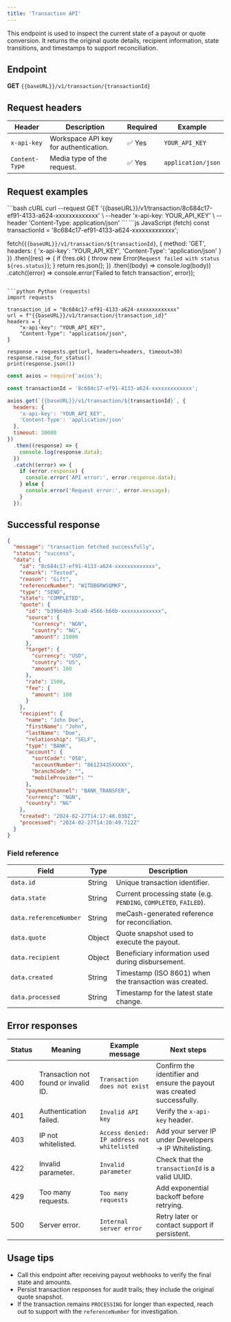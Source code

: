 ```yaml
---
title: 'Transaction API'
---
```



This endpoint is used to inspect the current state of a payout or quote conversion. It returns the original quote details, recipient information, state transitions, and timestamps to support reconciliation.

## Endpoint

**GET** `{{baseURL}}/v1/transaction/{transactionId}`

## Request headers

| Header | Description | Required | Example |
|--------|-------------|----------|---------|
| `x-api-key` | Workspace API key for authentication. | ✅ Yes | `YOUR_API_KEY` |
| `Content-Type` | Media type of the request. | ✅ Yes | `application/json` |

## Request examples

<CodeGroup>
```bash cURL
curl --request GET '{{baseURL}}/v1/transaction/8c684c17-ef91-4133-a624-xxxxxxxxxxxxx' \
  --header 'x-api-key: YOUR_API_KEY' \
  --header 'Content-Type: application/json'
```
```js JavaScript (fetch)
const transactionId = '8c684c17-ef91-4133-a624-xxxxxxxxxxxxx';

fetch(`{{baseURL}}/v1/transaction/${transactionId}`, {
  method: 'GET',
  headers: {
    'x-api-key': 'YOUR_API_KEY',
    'Content-Type': 'application/json'
  }
})
  .then((res) => {
    if (!res.ok) {
      throw new Error(`Request failed with status ${res.status}`);
    }
    return res.json();
  })
  .then((body) => console.log(body))
  .catch((error) => console.error('Failed to fetch transaction', error));
```

```python Python (requests)
import requests

transaction_id = "8c684c17-ef91-4133-a624-xxxxxxxxxxxxx"
url = f"{{baseURL}}/v1/transaction/{transaction_id}"
headers = {
    "x-api-key": "YOUR_API_KEY",
    "Content-Type": "application/json",
}

response = requests.get(url, headers=headers, timeout=30)
response.raise_for_status()
print(response.json())
```
```js Node.js (axios)
const axios = require('axios');

const transactionId = '8c684c17-ef91-4133-a624-xxxxxxxxxxxxx';

axios.get(`{{baseURL}}/v1/transaction/${transactionId}`, {
  headers: {
    'x-api-key': 'YOUR_API_KEY',
    'Content-Type': 'application/json'
  },
  timeout: 30000
})
  .then((response) => {
    console.log(response.data);
  })
  .catch((error) => {
    if (error.response) {
      console.error('API error:', error.response.data);
    } else {
      console.error('Request error:', error.message);
    }
  });
```
</CodeGroup>

## Successful response

```json copy
{
  "message": "transaction fetched successfully",
  "status": "success",
  "data": {
    "id": "8c684c17-ef91-4133-a624-xxxxxxxxxxxxx",
    "remark": "Tested",
    "reason": "Gift",
    "referenceNumber": "W1TDB6RWSQMKF",
    "type": "SEND",
    "state": "COMPLETED",
    "quote": {
      "id": "b39b64b9-3ca0-4566-b66b-xxxxxxxxxxxxx",
      "source": {
        "currency": "NGN",
        "country": "NG",
        "amount": 15000
      },
      "target": {
        "currency": "USD",
        "country": "US",
        "amount": 100
      },
      "rate": 1500,
      "fee": {
        "amount": 100
      }
    },
    "recipient": {
      "name": "John Doe",
      "firstName": "John",
      "lastName": "Doe",
      "relationship": "SELF",
      "type": "BANK",
      "account": {
        "sortCode": "058",
        "accountNumber": "86123435XXXXX",
        "branchCode": "",
        "mobileProvider": ""
      },
      "paymentChannel": "BANK_TRANSFER",
      "currency": "NGN",
      "country": "NG"
    },
    "created": "2024-02-27T14:17:48.038Z",
    "processed": "2024-02-27T14:20:49.712Z"
  }
}
```

### Field reference

| Field | Type | Description |
|-------|------|-------------|
| `data.id` | String | Unique transaction identifier. |
| `data.state` | String | Current processing state (e.g. `PENDING`, `COMPLETED`, `FAILED`). |
| `data.referenceNumber` | String | meCash-generated reference for reconciliation. |
| `data.quote` | Object | Quote snapshot used to execute the payout. |
| `data.recipient` | Object | Beneficiary information used during disbursement. |
| `data.created` | String | Timestamp (ISO 8601) when the transaction was created. |
| `data.processed` | String | Timestamp for the latest state change. |

## Error responses

| Status | Meaning | Example message | Next steps |
|--------|---------|-----------------|-----------|
| 400 | Transaction not found or invalid ID. | `Transaction does not exist` | Confirm the identifier and ensure the payout was created successfully. |
| 401 | Authentication failed. | `Invalid API key` | Verify the `x-api-key` header. |
| 403 | IP not whitelisted. | `Access denied: IP address not whitelisted` | Add your server IP under Developers → IP Whitelisting. |
| 422 | Invalid parameter. | `Invalid parameter` | Check that the `transactionId` is a valid UUID. |
| 429 | Too many requests. | `Too many requests` | Add exponential backoff before retrying. |
| 500 | Server error. | `Internal server error` | Retry later or contact support if persistent. |

## Usage tips

- Call this endpoint after receiving payout webhooks to verify the final state and amounts.
- Persist transaction responses for audit trails; they include the original quote snapshot.
- If the transaction remains `PROCESSING` for longer than expected, reach out to support with the `referenceNumber` for investigation.
